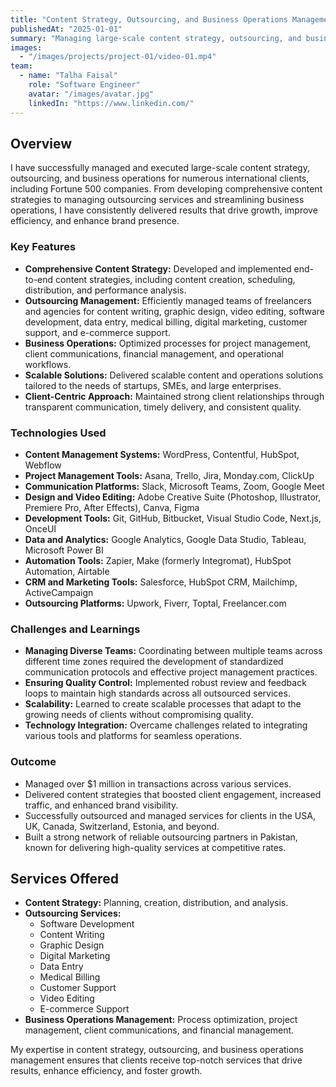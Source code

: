 ```yaml
---
title: "Content Strategy, Outsourcing, and Business Operations Management"
publishedAt: "2025-01-01"
summary: "Managing large-scale content strategy, outsourcing, and business operations for international clients, including Fortune 500 companies."
images:
  - "/images/projects/project-01/video-01.mp4"
team:
  - name: "Talha Faisal"
    role: "Software Engineer"
    avatar: "/images/avatar.jpg"
    linkedIn: "https://www.linkedin.com/"
---
```


## Overview
I have successfully managed and executed large-scale content strategy, outsourcing, and business operations for numerous international clients, including Fortune 500 companies. From developing comprehensive content strategies to managing outsourcing services and streamlining business operations, I have consistently delivered results that drive growth, improve efficiency, and enhance brand presence.



### Key Features
- **Comprehensive Content Strategy:** Developed and implemented end-to-end content strategies, including content creation, scheduling, distribution, and performance analysis.
- **Outsourcing Management:** Efficiently managed teams of freelancers and agencies for content writing, graphic design, video editing, software development, data entry, medical billing, digital marketing, customer support, and e-commerce support.
- **Business Operations:** Optimized processes for project management, client communications, financial management, and operational workflows.
- **Scalable Solutions:** Delivered scalable content and operations solutions tailored to the needs of startups, SMEs, and large enterprises.
- **Client-Centric Approach:** Maintained strong client relationships through transparent communication, timely delivery, and consistent quality.



### Technologies Used
- **Content Management Systems:** WordPress, Contentful, HubSpot, Webflow
- **Project Management Tools:** Asana, Trello, Jira, Monday.com, ClickUp
- **Communication Platforms:** Slack, Microsoft Teams, Zoom, Google Meet
- **Design and Video Editing:** Adobe Creative Suite (Photoshop, Illustrator, Premiere Pro, After Effects), Canva, Figma
- **Development Tools:** Git, GitHub, Bitbucket, Visual Studio Code, Next.js, OnceUI
- **Data and Analytics:** Google Analytics, Google Data Studio, Tableau, Microsoft Power BI
- **Automation Tools:** Zapier, Make (formerly Integromat), HubSpot Automation, Airtable
- **CRM and Marketing Tools:** Salesforce, HubSpot CRM, Mailchimp, ActiveCampaign
- **Outsourcing Platforms:** Upwork, Fiverr, Toptal, Freelancer.com



### Challenges and Learnings
- **Managing Diverse Teams:** Coordinating between multiple teams across different time zones required the development of standardized communication protocols and effective project management practices.
- **Ensuring Quality Control:** Implemented robust review and feedback loops to maintain high standards across all outsourced services.
- **Scalability:** Learned to create scalable processes that adapt to the growing needs of clients without compromising quality.
- **Technology Integration:** Overcame challenges related to integrating various tools and platforms for seamless operations.



### Outcome
- Managed over $1 million in transactions across various services.
- Delivered content strategies that boosted client engagement, increased traffic, and enhanced brand visibility.
- Successfully outsourced and managed services for clients in the USA, UK, Canada, Switzerland, Estonia, and beyond.
- Built a strong network of reliable outsourcing partners in Pakistan, known for delivering high-quality services at competitive rates.


## Services Offered
- **Content Strategy:** Planning, creation, distribution, and analysis.
- **Outsourcing Services:**
  - Software Development
  - Content Writing
  - Graphic Design
  - Digital Marketing
  - Data Entry
  - Medical Billing
  - Customer Support
  - Video Editing
  - E-commerce Support
- **Business Operations Management:** Process optimization, project management, client communications, and financial management.


My expertise in content strategy, outsourcing, and business operations management ensures that clients receive top-notch services that drive results, enhance efficiency, and foster growth.